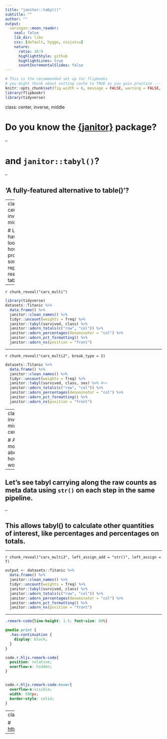 ```yaml
---
title: "janitor::tabyl()"
subtitle: ""
author: ""
output:
  xaringan::moon_reader:
    seal: false
    lib_dir: libs
    css: [default, hygge, ninjutsu]
    nature:
      ratio: 16:9
      highlightStyle: github
      highlightLines: true
      countIncrementalSlides: false
---
```



```r
# This is the recommended set up for flipbooks
# you might think about setting cache to TRUE as you gain practice --- building flipbooks from scratch can be time consuming
knitr::opts_chunk$set(fig.width = 6, message = FALSE, warning = FALSE, comment = "", cache = T)
library(flipbookr)
library(tidyverse)
```


class: center, inverse, middle

# Do you know the [{janitor}](https://github.com/sfirke/janitor) package?

--

# and `janitor::tabyl()`?

--

## 'A fully-featured alternative to table()'?

---
class: center, inverse middle

# Let's have a look at how to produce some report-ready tables!


---

`r chunk_reveal("cars_multi")`

```r
library(tidyverse)
datasets::Titanic %>% 
  data.frame() %>% 
  janitor::clean_names() %>% 
  tidyr::uncount(weights = freq) %>% 
  janitor::tabyl(survived, class) %>% 
  janitor::adorn_totals(c("row", "col")) %>% 
  janitor::adorn_percentages(denominator = "col") %>% 
  janitor::adorn_pct_formatting() %>% 
  janitor::adorn_ns(position = "front")
```

---

`r chunk_reveal("cars_multi2", break_type = 2)`

```r
datasets::Titanic %>% 
  data.frame() %>% 
  janitor::clean_names() %>% 
  tidyr::uncount(weights = freq) %>% 
  janitor::tabyl(survived, class, sex) %>% #<<
  janitor::adorn_totals(c("row", "col")) %>% 
  janitor::adorn_percentages(denominator = "col") %>% 
  janitor::adorn_pct_formatting() %>% 
  janitor::adorn_ns(position = "front")
```

---
class: inverse, middle, center

# A bit more about how it works.

--

## Let's see tabyl carrying along the raw counts as meta data using `str()` on each step in the same pipeline. 

--

## This allows tabyl() to calculate other quantities of interest, like percentages and percentages on totals.

---

`r chunk_reveal("cars_multi3", left_assign_add = "str()", left_assign = T)`

```r
output <- datasets::Titanic %>% 
  data.frame() %>% 
  janitor::clean_names() %>% 
  tidyr::uncount(weights = freq) %>% 
  janitor::tabyl(survived, class) %>% 
  janitor::adorn_totals(c("row", "col")) %>% 
  janitor::adorn_percentages(denominator = "col") %>% 
  janitor::adorn_pct_formatting() %>% 
  janitor::adorn_ns(position = "front")
```

---

```css
.remark-code{line-height: 1.5; font-size: 80%}

@media print {
  .has-continuation {
    display: block;
  }
}

code.r.hljs.remark-code{
  position: relative;
  overflow-x: hidden;
}


code.r.hljs.remark-code:hover{
  overflow-x:visible;
  width: 500px;
  border-style: solid;
}
```

---
class: center, middle

# [https://github.com/sfirke/janitor](https://github.com/sfirke/janitor)

---
